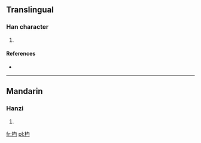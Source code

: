 ==Translingual==

===Han character===
{{Han char|rn=75|rad=木|as=04|sn=8|four=4792<sub>0</sub>|canj=木心一一 (DPMM)}}

# {{defn|Han|sort=木04}}

====References====
* {{Han ref|kx=0514.200|dkj=14522|dj=0902.060|hdz=21173.140|uh=6783|ud=26499|bh=CCE3|bd=52451}}

----

==Mandarin==

===Hanzi===
{{cmn-hanzi|pin=[[jìn]] ([[jin4]])|wg=chin<sup>4</sup>}}

# {{defn|lang=cmn|sort=木04}}

[[fr:枃]]
[[pl:枃]]